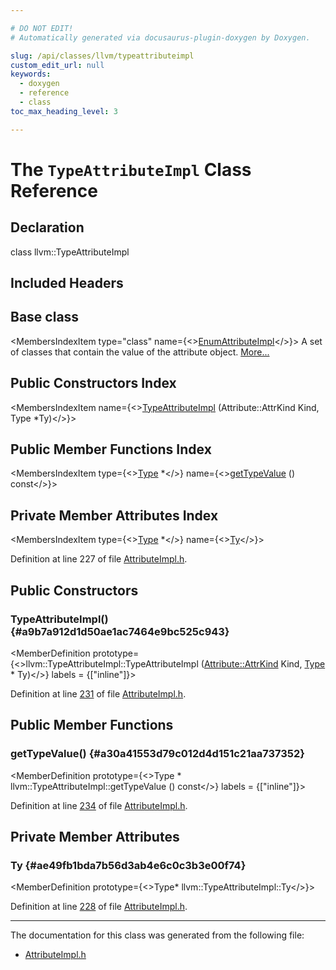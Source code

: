 ```yaml
---

# DO NOT EDIT!
# Automatically generated via docusaurus-plugin-doxygen by Doxygen.

slug: /api/classes/llvm/typeattributeimpl
custom_edit_url: null
keywords:
  - doxygen
  - reference
  - class
toc_max_heading_level: 3

---
```





# The `TypeAttributeImpl` Class Reference

<DoxygenPage pluginConfig={pluginConfig}>



## Declaration

<CodeBlock>class llvm::TypeAttributeImpl</CodeBlock>

## Included Headers

<IncludesList>
<IncludesListItem
  filePath="IR/AttributeImpl.h"
  permalink="/docs/api/files/lib/lib/ir/attributeimpl-h"
  isLocal="true" />
</IncludesList>

## Base class

<MembersIndex>

<MembersIndexItem
  type="class"
  name={<><a href="/docs/api/classes/llvm/enumattributeimpl">EnumAttributeImpl</a></>}>
A set of classes that contain the value of the attribute object. <a href="/docs/api/classes/llvm/enumattributeimpl/#details">More...</a>
</MembersIndexItem>

</MembersIndex>

## Public Constructors Index

<MembersIndex>

<MembersIndexItem
  name={<><a href="#a9b7a912d1d50ae1ac7464e9bc525c943">TypeAttributeImpl</a> (Attribute::AttrKind Kind, Type &#42;Ty)</>}>
</MembersIndexItem>

</MembersIndex>

## Public Member Functions Index

<MembersIndex>

<MembersIndexItem
  type={<><a href="/docs/api/classes/llvm/type">Type</a> &#42;</>}
  name={<><a href="#a30a41553d79c012d4d151c21aa737352">getTypeValue</a> () const</>}>
</MembersIndexItem>

</MembersIndex>

## Private Member Attributes Index

<MembersIndex>

<MembersIndexItem
  type={<><a href="/docs/api/classes/llvm/type">Type</a> &#42;</>}
  name={<><a href="#ae49fb1bda7b56d3ab4e6c0c3b3e00f74">Ty</a></>}>
</MembersIndexItem>

</MembersIndex>


Definition at line 227 of file <a href="/docs/api/files/lib/lib/ir/attributeimpl-h">AttributeImpl.h</a>.

<SectionDefinition>

## Public Constructors

### TypeAttributeImpl() {#a9b7a912d1d50ae1ac7464e9bc525c943}

<MemberDefinition
  prototype={<>llvm::TypeAttributeImpl::TypeAttributeImpl (<a href="/docs/api/classes/llvm/attribute/#aab7ee4b8fd1d3e7e4cea87868855e60e">Attribute::AttrKind</a> Kind, <a href="/docs/api/classes/llvm/type">Type</a> &#42; Ty)</>}
  labels = {["inline"]}>

Definition at line <a href="/docs/api/files/lib/lib/ir/attributeimpl-h/#l00231">231</a> of file <a href="/docs/api/files/lib/lib/ir/attributeimpl-h">AttributeImpl.h</a>.
</MemberDefinition>

</SectionDefinition>

<SectionDefinition>

## Public Member Functions

### getTypeValue() {#a30a41553d79c012d4d151c21aa737352}

<MemberDefinition
  prototype={<>Type &#42; llvm::TypeAttributeImpl::getTypeValue () const</>}
  labels = {["inline"]}>

Definition at line <a href="/docs/api/files/lib/lib/ir/attributeimpl-h/#l00234">234</a> of file <a href="/docs/api/files/lib/lib/ir/attributeimpl-h">AttributeImpl.h</a>.
</MemberDefinition>

</SectionDefinition>

<SectionDefinition>

## Private Member Attributes

### Ty {#ae49fb1bda7b56d3ab4e6c0c3b3e00f74}

<MemberDefinition
  prototype={<>Type&#42; llvm::TypeAttributeImpl::Ty</>}>

Definition at line <a href="/docs/api/files/lib/lib/ir/attributeimpl-h/#l00228">228</a> of file <a href="/docs/api/files/lib/lib/ir/attributeimpl-h">AttributeImpl.h</a>.
</MemberDefinition>

</SectionDefinition>

<hr/>

The documentation for this class was generated from the following file:

<ul>
<li><a href="/docs/api/files/lib/lib/ir/attributeimpl-h">AttributeImpl.h</a></li>
</ul>

</DoxygenPage>
